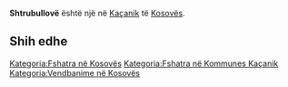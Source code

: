 {{Fshat në 
 | Emri                = Shtrubullovë
 | EmriAlt                = 
 | NAME_SHORT_FORM=      
 | NAME_GENERIC=      
 | NAME_SORT_NAME_RO=      SHTRUBULLOVE
 | FULL_NAME_RO = Shtrubullovë
 | FULL_NAME_ND_RO=Shtrubullove
 | SORT_NAME_RG=SHTRUBULLOVE
 | FULL_NAME_RG=Shtrubullovë
 | FULL_NAME_ND_RG=Shtrubullove
 | SRP_NAME_SHORT_FORM=      
 | SRP_NAME_GENERIC=      
 | SRP_NAME_SORT_NAME_RO=      
 | SRP_FULL_NAME_RO = 
 | SRP_FULL_NAME_ND_RO=
 | SRP_SORT_NAME_RG=
 | SRP_FULL_NAME_RG=
 | SRP_FULL_NAME_ND_RG=
 | Emri (Rasa dhanore) = 
 | Figura              = 
 | Shteti              = Kosovo
 | Komuna              = Kaçanik
 | Kodi postar         = 
 | Sipërfaqja          = 

 | Popullsia           = 

 | Regj. i popullsisë  = 
 | Dend. e popullsisë  = 
 | Faqja zyrtare       = 
 <!--- Koordinatat ----> 
 | Gjerësia            = 42.6075
 | Gjatësia            = 20.883056
 | Lartësia            = 
}}
'''Shtrubullovë''' është një [[]] në [[Kaçanik]] të [[Kosovës]].

<!-- == Gjeografia == -->
<!-- == Historia == -->
<!-- == Demografia == -->
== Shih edhe ==
{{Komuna Kaçanik}}
{{Kosovo-Administrata-Cung}}

[[Kategoria:Fshatra në Kosovës]]
[[Kategoria:Fshatra në Kommunes Kaçanik]]
[[Kategoria:Vendbanime në Kosovës]]
